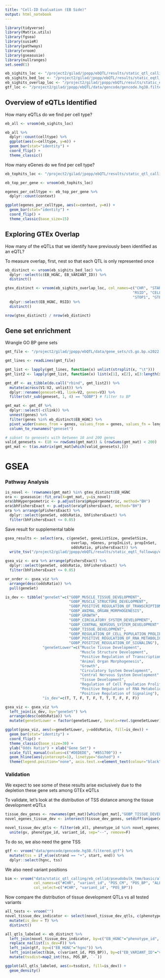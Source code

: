 ```yaml
---
title: "Cell-ID Evaluation (EB Side)"
output: html_notebook
---
```


```r
library(tidyverse)
library(Matrix.utils)
library(fgsea)
library(susieR)
library(pathways)
library(vroom)
library(gseasusie)
library(nullranges)
set.seed(1)
```

```r
eb_sighits_loc <- "/project2/gilad/jpopp/ebQTL/results/static_qtl_calling/eb_cellid/pseudobulk_tmm/basic/8pcs/signif_variant_gene_pairs.tsv"
eb_sighits_bed_loc <- "/project2/gilad/jpopp/ebQTL/results/static_eqtl_followup/qtl_sets/tensorqtl/original/signif_variant_gene_pairs.bed"
eb_sighits_overlap_loc <- "/project2/gilad/jpopp/ebQTL/results/static_eqtl_followup/qtl_sets/tensorqtl/original/signif_variant_gene_pairs.all_tissue_overlap.bed"
gtf_loc <- "/project2/gilad/jpopp/ebQTL/data/gencode/gencode.hg38.filtered.gtf"
```

## Overview of eQTLs Identified
How many eQTLs do we find per cell type?
```r
eb_all <- vroom(eb_sighits_loc)

eb_all %>%
  dplyr::count(celltype) %>%
  ggplot(aes(x=celltype, y=n)) +
  geom_bar(stat="identity") +
  coord_flip() +
  theme_classic()
```

How many eGenes do we find per cell type?
```r
eb_tophits_loc <- "/project2/gilad/jpopp/ebQTL/results/static_qtl_calling/eb_cellid/pseudobulk_tmm/basic/8pcs/tensorqtl_permutations.sighits.tsv"

eb_top_per_gene <- vroom(eb_tophits_loc)

egenes_per_celltype <- eb_top_per_gene %>%
  dplyr::count(context) 

ggplot(egenes_per_celltype, aes(x=context, y=n)) +
  geom_bar(stat="identity") +
  coord_flip() +
  theme_classic(base_size=15)
```


## Exploring GTEx Overlap
How many of the eQTLs that we identify have previously been identified as an eQTL?

To measure overlap, first, nest so that each QTL is only represented once
```r
eb_distinct <- vroom(eb_sighits_bed_loc) %>% 
  dplyr::select(c(EB_HGNC, EB_VARIANT_ID)) %>%
  distinct()

gtex_distinct <- vroom(eb_sighits_overlap_loc, col_names=c("CHR", "START", "STOP", "EB_ENSG", "EB_HGNC", 
                                                          "RSID", "CELLTYPE", "CHR1", "START1", 
                                                          "STOP1", "GTEX_ENSG", "GTEX_REF", "GTEX_ALT")) %>%
  dplyr::select(EB_HGNC, RSID) %>%
  distinct()

nrow(gtex_distinct) / nrow(eb_distinct)
```

## Gene set enrichment
Wrangle GO BP gene sets
```r
gmt_file <- "/project2/gilad/jpopp/ebQTL/data/gene_sets/c5.go.bp.v2022.1.Hs.symbols.gmt"

gmt_lines <- readLines(gmt_file)

gmt_list <- lapply(gmt_lines, function(x) unlist(strsplit(x, "\t")))
gmt_list2 <- lapply(gmt_list, function(x) list(x[1], x[2], x[3:length(x)]))

gmt_df <- as_tibble(do.call("rbind", gmt_list2)) %>%
  mutate(across(V1:V2, unlist)) %>%
  dplyr::rename(geneset=V1, link=V2, genes=V3) %>%
  filter(str_sub(geneset, 1, 4) == "GOBP") # filter to BP 

gmt_mat <- gmt_df %>%
  dplyr::select(-c(link)) %>%
  unnest(genes) %>%
  filter(genes %in% eb_distinct$EB_HGNC) %>%
  pivot_wider(names_from = genes, values_from = genes, values_fn = length, values_fill = 0) %>%
  column_to_rownames("geneset")

# subset to genesets with between 10 and 200 genes
valid_genesets <- (10 <= rowSums(gmt_mat)) & (rowSums(gmt_mat) < 200)
gmt_mat <- t(as.matrix(gmt_mat[which(valid_genesets),]))
```

# GSEA
### Pathway Analysis
```r
is_novel <- !rownames(gmt_mat) %in% gtex_distinct$EB_HGNC
ora <- gseasusie::fit_ora(X=gmt_mat, y=is_novel)
ora$bhHypergeometric <- p.adjust(ora$pHypergeometric, method="BH")
ora$bhFishersExact <- p.adjust(ora$pFishersExact, method="BH")
ora %>% arrange(pFishersExact) %>% 
  dplyr::select(geneSet, oddsRatio, bhFishersExact) %>%
  filter(bhFishersExact <= 0.05)
```
Save result for supplemental table
```r
gsea_results <- select(ora, c(geneSet, geneListSize, geneSetSize,
                              overlap, nGenes, propInList, propInSet,
                              oddsRatio, pFishersExact)) %>%
  write_tsv("/project2/gilad/jpopp/ebQTL/results/static_eqtl_followup/eb_cellid/pseudobulk_tmm/basic/8pcs/gsea_results.tsv")
```



```r
gsea_viz <- ora %>% arrange(pFishersExact) %>% 
  dplyr::select(geneSet, oddsRatio, bhFishersExact) %>%
  filter(bhFishersExact <= 0.05) 

or_order <- gsea_viz %>% 
  arrange(desc(oddsRatio)) %>%
  pull(geneSet)

is_dev <- tibble("geneSet"=c("GOBP_MUSCLE_TISSUE_DEVELOPMENT",
                             "GOBP_MUSCLE_STRUCTURE_DEVELOPMENT",
                             "GOBP_POSITIVE_REGULATION_OF_TRANSCRIPTION_BY_RNA_POLYMERASE_II",
                             "GOBP_ANIMAL_ORGAN_MORPHOGENESIS",
                             "GOBP_GROWTH",
                             "GOBP_CIRCULATORY_SYSTEM_DEVELOPMENT",
                             "GOBP_CENTRAL_NERVOUS_SYSTEM_DEVELOPMENT",
                             "GOBP_TISSUE_DEVELOPMENT",
                             "GOBP_REGULATION_OF_CELL_POPULATION_PROLIFERATION",
                             "GOBP_POSITIVE_REGULATION_OF_RNA_METABOLIC_PROCESS",
                             "GOBP_POSITIVE_REGULATION_OF_SIGNALING"),
                 "geneSetLower"=c("Muscle Tissue Development",
                                  "Muscle Structure Development",
                                  "Positive Regulation of Transcription by RNA Polymerase II",
                                  "Animal Organ Morphogenesis",
                                  "Growth",
                                  "Circulatory System Development",
                                  "Central Nervous System Development",
                                  "Tissue Development",
                                  "Regulation of Cell Population Proliferation",
                                  "Positive Regulation of RNA Metabolic Process",
                                  "Positive Regulation of Signaling"),
                 "is_dev"=c(T, T, F, T, F, T, T, T, F, F, F))

gsea_viz <- gsea_viz %>%
  left_join(is_dev, by="geneSet") %>%
  arrange(desc(oddsRatio)) %>%
  mutate(geneSetLower = factor(geneSetLower, levels=rev(.$geneSetLower)))

ggplot(gsea_viz, aes(x=geneSetLower, y=oddsRatio, fill=is_dev)) +
  geom_bar(stat="identity") +
  coord_flip() +
  theme_classic(base_size=30) +
  ylab("Odds Ratio") + xlab("Gene Set") +
  scale_fill_manual(values=c("#DEDEDE", "#B51700")) +
  geom_hline(aes(yintercept=1), linetype="dashed") +
  theme(legend.position="none", axis.text.x=element_text(colour="black"))
```


### Validation
We expect to see some of these results arise exclusively due to the depletion these gene sets 
among GTEx eQTLs

To validate, let's look at the distribution of TSS distance among the tissue development eQTLs
```r
tissue_dev_genes <- rownames(gmt_mat)[which(gmt_mat[,"GOBP_TISSUE_DEVELOPMENT"]==1)]
novel_egenes_tissue_dev <- intersect(tissue_dev_genes, setdiff(unique(eb_all$phenotype_id), intersect(eb_distinct$EB_HGNC, gtex_distinct$EB_HGNC)))

novel_tissue_dev_qtls <- filter(eb_all, phenotype_id %in% novel_egenes_tissue_dev) %>%
  unite(gv, phenotype_id, variant_id, sep="--", remove=F)
```

To do so, we also need the gene TSS
```r
gtf <- vroom("data/gencode/gencode.hg38.filtered.gtf") %>%
  mutate(tss = if_else(strand == "+", start, end)) %>%
  dplyr::select(hgnc, tss)
```

We also need variant positions
```r
bim <- vroom("data/static_qtl_calling/eb_cellid/pseudobulk_tmm/basic/all_celltypes_combined/genotypes_filtered_plink.bim",
             col_names=c("#CHR", "variant_id", "POS_CM", "POS_BP", "ALLELE_1", "ALLELE_2"),
             col_select=c("#CHR", "variant_id", "POS_BP"))
```

Now compare the distribution of tissue development QTLs vs all tested variants
```r
all_tests <- vroom("")
novel_tissue_dev_indicator <- select(novel_tissue_dev_qtls, c(phenotype_id, variant_id)) %>%
  mutate(is_dev = T) %>%
  distinct()

all_qtls_labeled <- eb_distinct %>%
  left_join(novel_tissue_dev_indicator, by=c("EB_HGNC"="phenotype_id", "EB_VARIANT_ID"="variant_id")) %>%
  replace_na(list(is_dev=F)) %>%
  left_join(gtf, by=c("EB_HGNC"="hgnc")) %>%
  left_join(select(bim, c(variant_id, POS_BP)), by=c("EB_VARIANT_ID"="variant_id")) %>%
  mutate(tssdist=map2_int(tss, POS_BP, `-`))

ggplot(all_qtls_labeled, aes(x=tssdist, fill=is_dev)) +
  geom_density()
```



<!-- The connective tissue development enrichment is exciting, see which cell types that came from -->
<!-- ```{r} -->
<!-- connective_tissue_genes <- rownames(gmt_mat)[which(gmt_mat[,"GOBP_CONNECTIVE_TISSUE_DEVELOPMENT"]==1)] -->
<!-- novel_egenes_connective_tissue <- intersect(connective_tissue_genes, setdiff(all_egenes, overlap_egenes)) -->

<!-- novel_connective_tissue_qtls <- filter(eb_all, phenotype_id %in% novel_egenes_connective_tissue) -->
<!-- ``` -->

<!-- How about tissue development? -->
<!-- ```{r} -->
<!-- tissue_dev_genes <- rownames(gmt_mat)[which(gmt_mat[,"GOBP_TISSUE_DEVELOPMENT"]==1)] -->
<!-- novel_egenes_tissue_dev <- intersect(tissue_dev_genes, setdiff(all_egenes, overlap_egenes)) -->

<!-- novel_tissue_dev_qtls <- filter(eb_all, EB_HGNC %in% novel_egenes_tissue_dev) -->
<!-- ``` -->

<!-- ## Does this hold up when comparing to a background set? -->
<!-- ```{r} -->
<!-- matched_hits_loc <- "/project2/gilad/jpopp/ebQTL/results/static_qtl_calling/eb_cellid/pseudobulk_tmm/basic/8pcs/signif-matched_variant_gene_pairs.bed" -->
<!-- matched_hits_overlap_loc <- "results/static_eqtl_followup/eb_cellid/pseudobulk_tmm/basic/8pcs/signif-matched_variant_gene_pairs.full_gtex_overlap.bed" -->

<!-- matched_background_loc <- "/project2/gilad/jpopp/ebQTL/results/static_qtl_calling/eb_cellid/pseudobulk_tmm/basic/8pcs/background-matched_variant_gene_pairs.bed" -->
<!-- matched_background_overlap_loc <- "results/static_eqtl_followup/eb_cellid/pseudobulk_tmm/basic/8pcs/background-matched_variant_gene_pairs.full_gtex_overlap.bed" -->

<!-- matched_hits_overlap <- vroom(matched_hits_overlap_loc, col_names=c("CHR", "START", "STOP", "EB_ENSG", "EB_HGNC",  -->
<!--                                                           "RSID", "CELLTYPE", "CHR1", "START1",  -->
<!--                                                           "STOP1", "GTEX_ENSG", "GTEX_REF", "GTEX_ALT")) -->
<!-- hits_all <- vroom(matched_hits_loc) -->

<!-- matched_background_overlap <- vroom(matched_background_overlap_loc, col_names=c("CHR", "START", "STOP", "EB_ENSG", "EB_HGNC",  -->
<!--                                                           "RSID", "CELLTYPE", "CHR1", "START1",  -->
<!--                                                           "STOP1", "GTEX_ENSG", "GTEX_REF", "GTEX_ALT")) -->
<!-- background_all <- vroom(matched_background_loc) -->
<!-- ``` -->

<!-- Yes, it does hold up. 85% (24987 of 29466) of our EB eQTLs show up as an eQTL somewhere in GTEx,  -->
<!-- compared to 54% (16012 of 29466) of SNP-gene pairs matched for MAF and distance to TSS. -->

<!-- And we can assess whether this set was appropriately matched -->
<!-- ```{r} -->
<!-- matcher <- readRDS("results/static_qtl_calling/eb_cellid/pseudobulk_tmm/basic/8pcs/signif-hits-matcher.rds") -->
<!-- plotCovariate(matcher) -->
<!-- plotCovariate(matcher, "dist2tss") -->
<!-- ``` -->


